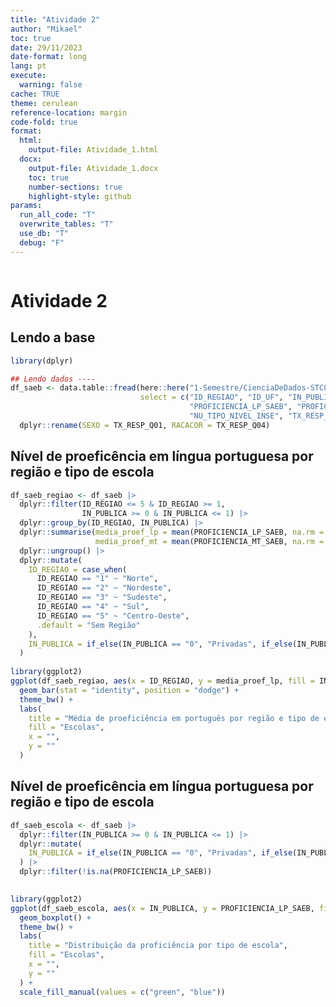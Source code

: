 ```yaml
---
title: "Atividade 2"
author: "Mikael"
toc: true
date: 29/11/2023
date-format: long
lang: pt
execute:
  warning: false
cache: TRUE
theme: cerulean
reference-location: margin
code-fold: true
format:
  html:
    output-file: Atividade_1.html
  docx: 
    output-file: Atividade_1.docx
    toc: true
    number-sections: true
    highlight-style: github
params:
  run_all_code: "T"
  overwrite_tables: "T"
  use_db: "T"
  debug: "F"
---
```


```r
```

# Atividade 2

## Lendo a base

```r
library(dplyr)

## Lendo dados ----
df_saeb <- data.table::fread(here::here("1-Semestre/CienciaDeDados-STC878/Dados/saeb_2021_ts_aluno_9ef.csv"),
                             select = c("ID_REGIAO", "ID_UF", "IN_PUBLICA", "PROFICIENCIA_LP", "PROFICIENCIA_MT",
                                        "PROFICIENCIA_LP_SAEB", "PROFICIENCIA_MT_SAEB",
                                        "NU_TIPO_NIVEL_INSE", "TX_RESP_Q01", "TX_RESP_Q04")) |> 
  dplyr::rename(SEXO = TX_RESP_Q01, RACACOR = TX_RESP_Q04)
```

## Nível de proeficência em língua portuguesa por região e tipo de escola

```r
df_saeb_regiao <- df_saeb |> 
  dplyr::filter(ID_REGIAO <= 5 & ID_REGIAO >= 1,
                IN_PUBLICA >= 0 & IN_PUBLICA <= 1) |> 
  dplyr::group_by(ID_REGIAO, IN_PUBLICA) |> 
  dplyr::summarise(media_proef_lp = mean(PROFICIENCIA_LP_SAEB, na.rm = T),
                   media_proef_mt = mean(PROFICIENCIA_MT_SAEB, na.rm = T)) |> 
  dplyr::ungroup() |> 
  dplyr::mutate(
    ID_REGIAO = case_when(
      ID_REGIAO == "1" ~ "Norte",
      ID_REGIAO == "2" ~ "Nordeste",
      ID_REGIAO == "3" ~ "Sudeste",
      ID_REGIAO == "4" ~ "Sul",
      ID_REGIAO == "5" ~ "Centro-Oeste",
      .default = "Sem Região"
    ),
    IN_PUBLICA = if_else(IN_PUBLICA == "0", "Privadas", if_else(IN_PUBLICA == "1", "Públicas", "Inválido"))
  )
  
library(ggplot2)
ggplot(df_saeb_regiao, aes(x = ID_REGIAO, y = media_proef_lp, fill = IN_PUBLICA)) +
  geom_bar(stat = "identity", position = "dodge") +
  theme_bw() +
  labs(
    title = "Média de proeficiência em português por região e tipo de escola",
    fill = "Escolas",
    x = "",
    y = ""
  )

```


## Nível de proeficência em língua portuguesa por região e tipo de escola

```r

df_saeb_escola <- df_saeb |> 
  dplyr::filter(IN_PUBLICA >= 0 & IN_PUBLICA <= 1) |> 
  dplyr::mutate(
    IN_PUBLICA = if_else(IN_PUBLICA == "0", "Privadas", if_else(IN_PUBLICA == "1", "Públicas", "Inválido"))
  ) |> 
  dplyr::filter(!is.na(PROFICIENCIA_LP_SAEB))
  

library(ggplot2)
ggplot(df_saeb_escola, aes(x = IN_PUBLICA, y = PROFICIENCIA_LP_SAEB, fill = IN_PUBLICA)) +
  geom_boxplot() +
  theme_bw() +
  labs(
    title = "Distribuição da proficiência por tipo de escola",
    fill = "Escolas",
    x = "",
    y = ""
  ) +
  scale_fill_manual(values = c("green", "blue"))
```
